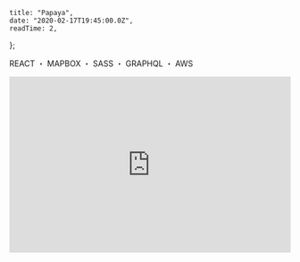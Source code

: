 
    title: "Papaya",
    date: "2020-02-17T19:45:00.0Z",
    readTime: 2,
};


<p style={{ textAlign: "center", fontFamily: "Rajdhani" }}>
    REACT ・ MAPBOX ・ SASS ・ GRAPHQL ・ AWS
</p>

<div
    style={{
        marginTop: "2.625rem",
        textAlign: "center",
    }}
></div>

<div style={{ paddingTop: "2rem" }}>
<iframe width="100%" height="315" src="https://www.youtube.com/embed/s5gBXg1zrHY" title="YouTube video player" frameBorder="0" allow="accelerometer; autoplay; clipboard-write; encrypted-media; gyroscope; picture-in-picture" allowFullScreen></iframe>

</div>
